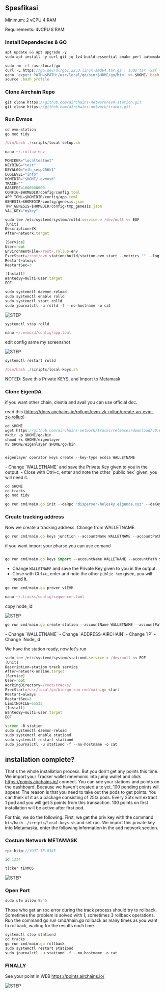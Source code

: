 
## Spesfikasi

Minimum: 2 vCPU 4 RAM

Requirements: 4vCPU 8 RAM

### Install Dependecies & GO

```js copy
apt update && apt upgrade -y
sudo apt install -y curl git jq lz4 build-essential cmake perl automake autoconf libtool wget libssl-dev
```

```js copy
sudo rm -rf /usr/local/go
curl -L https://go.dev/dl/go1.22.3.linux-amd64.tar.gz | sudo tar -xzf - -C /usr/local
echo 'export PATH=$PATH:/usr/local/go/bin:$HOME/go/bin' >> $HOME/.bash_profile
source .bash_profile
```

### Clone Airchain Repo

```js copy
git clone https://github.com/airchains-network/evm-station.git
git clone https://github.com/airchains-network/tracks.git
```
### Run Evmos

```js copy
cd evm-station
go mod tidy
```

```js copy
/bin/bash ./scripts/local-setup.sh
```

```js copy
nano ~/.rollup-env
```

```js copy
MONIKER="localtestnet"
KEYRING="test"
KEYALGO="eth_secp256k1"
LOGLEVEL="info"
HOMEDIR="$HOME/.evmosd"
TRACE=""
BASEFEE=1000000000
CONFIG=$HOMEDIR/config/config.toml
APP_TOML=$HOMEDIR/config/app.toml
GENESIS=$HOMEDIR/config/genesis.json
TMP_GENESIS=$HOMEDIR/config/tmp_genesis.json
VAL_KEY="mykey"
```

```js copy
sudo tee /etc/systemd/system/rolld.service > /dev/null << EOF
[Unit]
Description=ZK
After=network.target

[Service]
User=root
EnvironmentFile=/root/.rollup-env
ExecStart=/root/evm-station/build/station-evm start --metrics "" --log_level info --json-rpc.api eth,txpool,personal,net,debug,web3 --chain-id "stationevm_1234-1"
Restart=always
RestartSec=3

[Install]
WantedBy=multi-user.target
EOF
```

```js copy
sudo systemctl daemon-reload
sudo systemctl enable rolld
sudo systemctl start rolld
sudo journalctl -u rolld -f --no-hostname -o cat
```

![STEP](../../../public/asset/airchain-t/image1.png)

```js copy
systemctl stop rolld
```

```js copy
nano ~/.evmosd/config/app.toml
```

edit config same my screenshot

![STEP](../../../public/asset/airchain-t/image2.png)

```js copy
systemctl restart rolld
```

```js copy
/bin/bash ./scripts/local-keys.sh
```
<Callout type="warning" emoji="⚠️">
  NOTED: Save this Private KEYS, and Import to Metamask
</Callout>

### Clone EigenDA
if you want other chain, clestia and avail you can use official doc.

read this (https://docs.airchains.io/rollups/evm-zk-rollup/create-an-evm-zk-rollup)


```js copy
cd $HOME
wget https://github.com/airchains-network/tracks/releases/download/v0.0.2/eigenlayer
mkdir -p $HOME/go/bin
chmod +x $HOME/eigenlayer
mv $HOME/eigenlayer $HOME/go/bin
```

```js copy

eigenlayer operator keys create --key-type ecdsa WALLETNAME

```

<Callout type="warning" emoji="⚠️">
- Change `WALLETNAME` and save the Private Key given to you in the output.
- Close with Ctrl+c, enter and note the other `public hex` given, you will need it.
</Callout>

```js copy
cd $HOME
cd tracks
go mod tidy
```

```js copy
go run cmd/main.go init --daRpc "disperser-holesky.eigenda.xyz" --daKey "PUBLICHEX" --daType "eigen" --moniker "MONIKER" --stationRpc "http://127.0.0.1:8545" --stationAPI "http://127.0.0.1:8545" --stationType "evm"
```
### Create tracking address

Now we create a tracking address. Change from WALLETNAME.

```js copy
go run cmd/main.go keys junction --accountName WALLETNAME --accountPath $HOME/.tracks/junction-accounts/keys
```

if you want import your pharse you can use comand

```js copy

go run cmd/main.go keys import --accountName WALLETNAME --accountPath $HOME/.tracks/junction-accounts/keys

```

<Callout type="warning" emoji="⚠️">

- Change `WALLETNAME` and save the Private Key given to you in the output.
- Close with Ctrl+c, enter and note the other `public hex` given, you will need it.

</Callout>

```js copy
go run cmd/main.go prover v1EVM
```

```js copy
nano ~/.tracks/config/sequencer.toml
```
<Callout type="warning" emoji="⚠️">
copy node_id
</Callout>

![STEP](../../../public/asset/airchain-t/image3.png)

```js copy
go run cmd/main.go create-station --accountName WALLETNAME --accountPath $HOME/.tracks/junction-accounts/keys --jsonRPC "https://junction-testnet-rpc.synergynodes.com/" --info "EVM Track" --tracks ADDRESS-AIRCHAIN --bootstrapNode "/ip4/IP/tcp/2300/p2p/NODEID"
```
<Callout type="warning" emoji="⚠️">
- Change `WALLETNAME`
- Change `ADDRESS-AIRCHAIN`
- Change `IP`
- Change `Node_id`
</Callout>

We have the station ready, now let's run

```js copy
sudo tee /etc/systemd/system/stationd.service > /dev/null << EOF
[Unit]
Description=station track service
After=network-online.target
[Service]
User=root
WorkingDirectory=/root/tracks/
ExecStart=/usr/local/go/bin/go run cmd/main.go start
Restart=always
RestartSec=3
LimitNOFILE=65535
[Install]
WantedBy=multi-user.target
EOF
```
```js copy
screen -R station
sudo systemctl daemon-reload
sudo systemctl enable stationd
sudo systemctl restart stationd
sudo journalctl -u stationd -f --no-hostname -o cat
```

## installation complete?

That's the whole installation process. But you don't get any points this time. We import your Tracker wallet mnemonic into jump wallet and click https://points.airchains.io/ connect. You can see your stations and points on the dashboard. Because we haven't created a tx yet, 100 pending points will appear. The reason is that you need to take out the pods to get points. You can think of it as a package consisting of 25tx pods. Every 25tx will extract 1 pod and you will get 5 points from this transaction. 100 points on first installation will be active after first pod.

For this, we do the following. First, we get the priv key with the command `bin/bash ./scripts/local-keys.sh` and set rpc. We import this private key into Metamaska, enter the following information in the add network section.

### Costum Network METAMASK

```js copy
rpc http://YOUT-IP:8545

id 1234

ticker tEVMOS
```

![STEP](../../../public/asset/airchain-t/image4.png)

### Open Port

```js copy
sudo ufw allow 8545
```

<Callout type="info" emoji="ℹ️">
Those who get an rpc error during the track process should try to rollback. Sometimes the problem is solved with 1, sometimes 3 rollback operations. Run the command go run cmd/main.go rollback as many times as you want to rollback, waiting for the results each time.
</Callout>

```js copy
systemctl stop stationd
cd tracks
go run cmd/main.go rollback
sudo systemctl restart stationd
sudo journalctl -u stationd -f --no-hostname -o cat
```

### FINALLY 
See your point in WEB https://points.airchains.io/

![STEP](../../../public/asset/airchain-t/image5.png)

